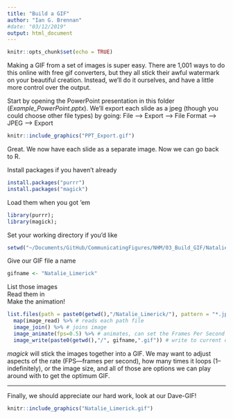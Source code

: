 ```yaml
---
title: "Build a GIF"
author: "Ian G. Brennan"
#date: "03/12/2019"
output: html_document
---
```


```r
knitr::opts_chunk$set(echo = TRUE)
```

Making a GIF from a set of images is super easy. There are 1,001 ways to do this online with free gif converters, but they all stick their awful watermark on your beautiful creation. Instead, we'll do it ourselves, and have a little more control over the output. 

Start by opening the PowerPoint presentation in this folder (*Example_PowerPoint.pptx*). We'll export each slide as a jpeg (though you could choose other file types) by going:
File --> Export --> File Format --> JPEG --> Export

```r
knitr::include_graphics("PPT_Export.gif")
```

Great. We now have each slide as a separate image. Now we can go back to R. 

Install packages if you haven't already
```r
install.packages("purrr")
install.packages("magick")
```

Load them when you got 'em
```r
library(purrr); 
library(magick);
```

Set your working directory if you'd like
```r
setwd("~/Documents/GitHub/CommunicatingFigures/NHM/03_Build_GIF/Natalie_Limerick")
```

Give our GIF file a name
```r
gifname <- "Natalie_Limerick"
```

List those images  
Read them in  
Make the animation!
```r
list.files(path = paste0(getwd(),"/Natalie_Limerick/"), pattern = "*.jpeg", full.names = T) %>% 
  map(image_read) %>% # reads each path file
  image_join() %>% # joins image
  image_animate(fps=0.5) %>% # animates, can set the Frames Per Second or number of loops
  image_write(paste0(getwd(),"/", gifname,".gif")) # write to current dir
```

*magick* will stick the images together into a GIF. We may want to adjust aspects of the rate (FPS---frames per second), how many times it loops (1--indefinitely), or the image size, and all of those are options we can play around with to get the optimum GIF. 

---

Finally, we should appreciate our hard work, look at our Dave-GIF!

```r
knitr::include_graphics("Natalie_Limerick.gif")
```



